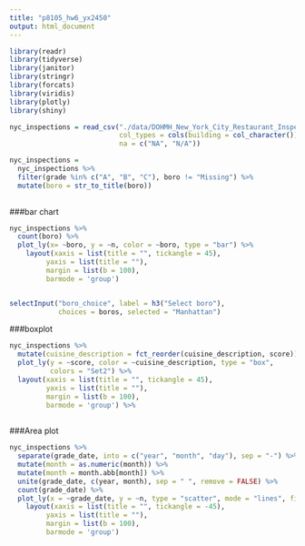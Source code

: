 ```yaml
---
title: "p8105_hw6_yx2450"
output: html_document
---
```


```r
library(readr)
library(tidyverse)
library(janitor)
library(stringr)
library(forcats)
library(viridis)
library(plotly)
library(shiny)
```

```r
nyc_inspections = read_csv("./data/DOHMH_New_York_City_Restaurant_Inspection_Results.csv.gz", 
                           col_types = cols(building = col_character()),
                           na = c("NA", "N/A"))

nyc_inspections =
  nyc_inspections %>%
  filter(grade %in% c("A", "B", "C"), boro != "Missing") %>% 
  mutate(boro = str_to_title(boro)) 
  
```

###bar chart
```r
nyc_inspections %>% 
  count(boro) %>% 
  plot_ly(x= ~boro, y = ~n, color = ~boro, type = "bar") %>% 
    layout(xaxis = list(title = "", tickangle = 45),
         yaxis = list(title = ""),
         margin = list(b = 100),
         barmode = 'group')


selectInput("boro_choice", label = h3("Select boro"),
            choices = boros, selected = "Manhattan")
```

###boxplot
```r
nyc_inspections %>% 
  mutate(cuisine_description = fct_reorder(cuisine_description, score)) %>%
  plot_ly(y = ~score, color = ~cuisine_description, type = "box",
          colors = "Set2") %>% 
  layout(xaxis = list(title = "", tickangle = 45),
         yaxis = list(title = ""),
         margin = list(b = 100),
         barmode = 'group') %>% 
  
```

###Area plot
```r
nyc_inspections %>%
  separate(grade_date, into = c("year", "month", "day"), sep = "-") %>% 
  mutate(month = as.numeric(month)) %>% 
  mutate(month = month.abb[month]) %>% 
  unite(grade_date, c(year, month), sep = " ", remove = FALSE) %>% 
  count(grade_date) %>% 
  plot_ly(x = ~grade_date, y = ~n, type = "scatter", mode = "lines", fill = "tozeroy") %>% 
    layout(xaxis = list(title = "", tickangle = -45),
         yaxis = list(title = ""),
         margin = list(b = 100),
         barmode = 'group')
```

